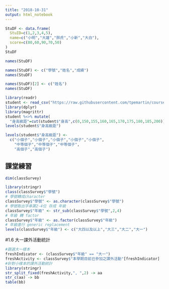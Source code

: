 ```yaml
---
title: "2018-10-31"
output: html_notebook
---
```

```r
StuDF <- data.frame(
  StuID=c(1,2,3,4,5),
  name=c("小明","大雄","胖虎","小新","大白"),
  score=c(80,60,90,70,50)
)
StuDF
```

```r
names(StuDF)
```

```r
names(StuDF) <- c("學號","姓名","成績")
names(StuDF)
```

```r
names(StuDF)[2] <- c("姓名")
names(StuDF)
```

```r
library(readr)
student <- read_csv("https://raw.githubusercontent.com/tpemartin/course-107-1-programming-for-data-science/master/data/student.csv")
library(dplyr)
library(magrittr)
student %<>% mutate(
  "身高級距"=cut(student$"身高",c(0,150,155,160,165,170,175,180,185,200)))
levels(student$"身高級距")
```

```r
levels(student$"身高級距") <- 
  c("小個子","小個子","小個子","小個子","小個子",
    "中等個子","中等個子","中等個子",
    "高個子","高個子")
```

## 課堂練習
```r
dim(classSurvey)
```

```r
library(stringr)
class(classSurvey$"學號")
# 學號轉成character
classSurvey$"學號" <- as.character(classSurvey$"學號")
# 學號取出字串第2-4位 存成 年級
classSurvey$"年級" <- str_sub(classSurvey$"學號",2,4)
# 年級 轉 factor
classSurvey$"年級" <- as.factor(classSurvey$"年級")
# 年級進行 generic replacement
levels(classSurvey$"年級") <- c("大四以及以上","大三","大二","大一")
```

#1.6 大一課外活動統計
```r
#篩選大一樣本
freshIndicator <- (classSurvey$"年級" == "大一")
freshActivity <- classSurvey$"本學期目前已參加之課外活動"[freshIndicator]
#針對小樣本的課外活動統計
library(stringr)
str_split_fixed(freshActivity,", ",2) -> aa
str_c(aa) -> bb
table(bb)
```

